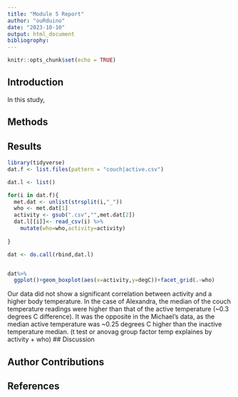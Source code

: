 ```yaml
---
title: "Module 5 Report"
author: "ouRduino"
date: "2023-10-10"
output: html_document
bibliogrophy:
---
```


```r
knitr::opts_chunk$set(echo = TRUE)
```
## Introduction
In this study, 

## Methods


## Results


```r
library(tidyverse)
dat.f <- list.files(pattern = "couch|active.csv") 

dat.l <- list() 

for(i in dat.f){
  met.dat <- unlist(strsplit(i,"_")) 
  who <- met.dat[1] 
  activity <- gsub(".csv","",met.dat[2]) 
  dat.l[[i]]<- read_csv(i) %>%
    mutate(who=who,activity=activity)
  
}

dat <- do.call(rbind,dat.l) 


dat%>%
  ggplot()+geom_boxplot(aes(x=activity,y=degC))+facet_grid(.~who) 
```

Our data did not show a significant correlation between activity and a higher body temperature. In the case of Alexandra, the median of the couch temperature readings were higher than that of the active temperature (~0.3 degrees C difference). It was the opposite in the Michael's data, as the median active temperature was ~0.25 degrees C higher than the inactive temperature median. 
(t test or anovag group factor temp explaines by activity + who)
## Discussion


## Author Contributions


## References


